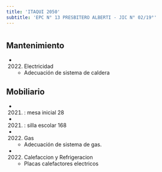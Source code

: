 ```yaml
---
title: 'ITAQUI 2050'
subtitle: 'EPC N° 13 PRESBITERO ALBERTI - JIC N° 02/19°'
---
```


#


## Mantenimiento

*  (2022) Electricidad 
    + Adecuación de sistema de caldera


## Mobiliario

*  (2021) : mesa inicial 28 

*  (2021) : silla escolar 168 




*  (2022) Gas 
    + Adecuación de sistema de gas.

*  (2022) Calefaccion y Refrigeracion 
    + Placas calefactores electricos



